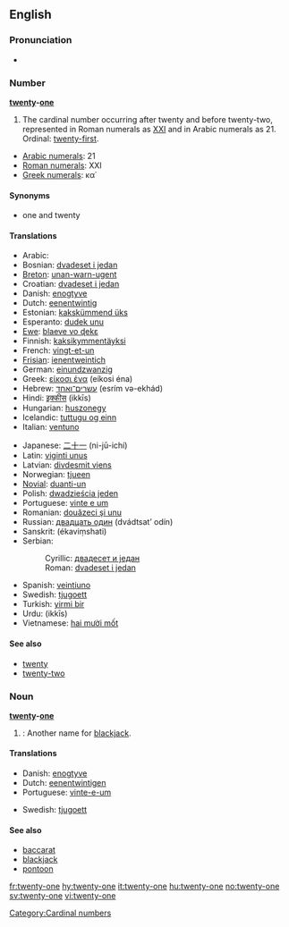 ==English==

===Pronunciation===
* {{audio|en-us-twenty-one.ogg|Audio (US)}}

===Number===
'''[[twenty]]-[[one]]'''

# The cardinal number occurring after twenty and before twenty-two, represented in Roman numerals as [[XXI]] and in Arabic numerals as 21.  Ordinal: [[twenty-first]].
* [[w:Arabic numerals|Arabic numerals]]: 21
* [[w:Roman numerals|Roman numerals]]: XXI
* [[w:Greek numerals|Greek numerals]]: κα΄

====Synonyms====
* one and twenty

====Translations====
{{top}}
* Arabic: {{Arab|[[واحد وعشرين]]}} {{unicode|(wá:ħid wi-ʕišrí:n)}}
* Bosnian: [[dvadeset i jedan]]
* [[Breton]]: [[unan-warn-ugent]]
* Croatian: [[dvadeset i jedan]]
* Danish: [[enogtyve]]
* Dutch: [[eenentwintig]] {{f}}
* Estonian: [[kakskümmend üks]]
* Esperanto: [[dudek unu]]
* [[Ewe]]: [[blaeve vo ɖekɛ]]
* Finnish: [[kaksikymmentäyksi]]
* French: [[vingt-et-un]] {{m}}
* [[Frisian]]: [[ienentweintich]]
* German: [[einundzwanzig]] {{f}}
* Greek: [[είκοσι ένα]] (eíkosi éna)
* Hebrew: [[עשרים־ואחד]] (esrím və-ekhád)
* Hindi: [[इक्कीस]] (ikkīs)
* Hungarian: [[huszonegy]]
* Icelandic: [[tuttugu og einn]]
* Italian: [[ventuno]]
{{mid}}
* Japanese: [[二十一]] (ni-jū-ichí)
* Latin: [[viginti unus]]
* Latvian: [[divdesmit viens]]
* Norwegian: [[tjueen]]
* [[Novial]]: [[duanti-un]]
* Polish: [[dwadzieścia jeden]]
* Portuguese: [[vinte e um]]
* Romanian: [[douăzeci şi unu]]
* Russian: [[двадцать один]] (dvádtsat’ odín)
* Sanskrit: (ékaviṃshati)
* Serbian:
*: Cyrillic: [[двадесет и један]]
*: Roman: [[dvadeset i jedan]]
* Spanish: [[veintiuno]] {{m}}
* Swedish: [[tjugoett]]
* Turkish: [[yirmi bir]]
* Urdu: {{ur-Arab|[[اکیس]]}} (ikkīs)
* Vietnamese: [[hai mười mốt]]
{{bottom}}

====See also====
* [[twenty]]
* [[twenty-two]]

===Noun===
'''[[twenty]]-[[one]]'''

# {{context|Card games}}: Another name for [[blackjack]].

====Translations====
{{top}}
* Danish: [[enogtyve]]
* Dutch: [[eenentwintigen]] {{n}}
* Portuguese: [[vinte-e-um]] {{m}}
{{mid}}
* Swedish: [[tjugoett]] {{n}}
{{bottom}}

====See also====
* [[baccarat]]
* [[blackjack]]
* [[pontoon]]

[[Category:Cardinal numbers]]

[[fr:twenty-one]]
[[hy:twenty-one]]
[[it:twenty-one]]
[[hu:twenty-one]]
[[no:twenty-one]]
[[sv:twenty-one]]
[[vi:twenty-one]]